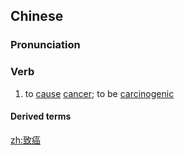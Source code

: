 ==Chinese==
{{zh-forms}}

===Pronunciation===
{{zh-pron
|m=zhì癌
|c=zi3 ngaam4
|cat=v
}}

===Verb===
{{zh-verb}}

# to [[cause]] [[cancer]]; to be [[carcinogenic]]

====Derived terms====
{{zh-der|致癌物質|致癌性}}

[[zh:致癌]]